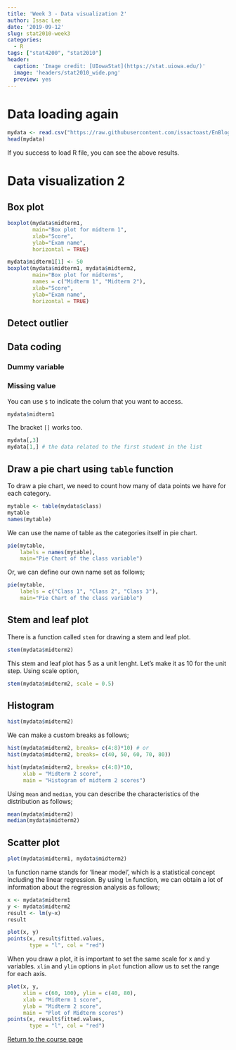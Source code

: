 ```yaml
---
title: 'Week 3 - Data visualization 2'
author: Issac Lee
date: '2019-09-12'
slug: stat2010-week3
categories:
  - R
tags: ["stat4200", "stat2010"]
header:
  caption: 'Image credit: [UIowaStat](https://stat.uiowa.edu/)'
  image: 'headers/stat2010_wide.png'
  preview: yes
---
```


# Data loading again

```r
mydata <- read.csv("https://raw.githubusercontent.com/issactoast/EnBlog/master/static/files/stat2010/examscore.csv", header = TRUE)
head(mydata)
```

If you success to load R file, you can see the above results.

# Data visualization 2

## Box plot

```r
boxplot(mydata$midterm1,
        main="Box plot for midterm 1",
        xlab="Score",
        ylab="Exam name",
        horizontal = TRUE)
```

```r
mydata$midterm1[1] <- 50
boxplot(mydata$midterm1, mydata$midterm2,
        main="Box plot for midterms",
        names = c("Midterm 1", "Midterm 2"),
        xlab="Score",
        ylab="Exam name",
        horizontal = TRUE)
```


## Detect outlier

## Data coding

### Dummy variable
 
### Missing value



You can use `$` to indicate the colum that you want to access.

```r
mydata$midterm1
```

The bracket `[]` works too.

```r
mydata[,3]
mydata[1,] # the data related to the first student in the list
```

## Draw a pie chart using `table` function

To draw a pie chart, we need to count how many of data points we have for each category.

```r
mytable <- table(mydata$class)
mytable
names(mytable)
```

We can use the name of table as the categories itself in pie chart. 

```r
pie(mytable, 
    labels = names(mytable),
    main="Pie Chart of the class variable")
```

Or, we can define our own name set as follows;

```r
pie(mytable, 
    labels = c("Class 1", "Class 2", "Class 3"),
    main="Pie Chart of the class variable")
```


## Stem and leaf plot

There is a function called `stem` for drawing a stem and leaf plot.

```r
stem(mydata$midterm2)
```

This stem and leaf plot has 5 as a unit lenght. Let's make it as 10 for the unit step. Using scale option, 

```r
stem(mydata$midterm2, scale = 0.5)
```

## Histogram

```r
hist(mydata$midterm2)
```

We can make a custom breaks as follows;

```r
hist(mydata$midterm2, breaks= c(4:8)*10) # or
hist(mydata$midterm2, breaks= c(40, 50, 60, 70, 80))
```

```r
hist(mydata$midterm2, breaks= c(4:8)*10,
     xlab = "Midterm 2 score",
     main = "Histogram of midterm 2 scores")
```

Using `mean` and `median`, you can describe the characteristics of the distribution as follows;

```r
mean(mydata$midterm2)
median(mydata$midterm2)
```


## Scatter plot

```r
plot(mydata$midterm1, mydata$midterm2)
```

`lm` function name stands for 'linear model', which is a statistical concept including the linear regression. By using `lm` function, we can obtain a lot of information about the regression analysis as follows;

```r
x <- mydata$midterm1
y <- mydata$midterm2
result <- lm(y~x)
result
```


```r
plot(x, y)
points(x, result$fitted.values,
       type = "l", col = "red")
```

When you draw a plot, it is important to set the same scale for x and y variables. `xlim` and `ylim` options in `plot` function allow us to set the range for each axis. 
 
```r
plot(x, y,
     xlim = c(60, 100), ylim = c(40, 80),
     xlab = "Midterm 1 score", 
     ylab = "Midterm 2 score",
     main = "Plot of Midterm scores")
points(x, result$fitted.values,
       type = "l", col = "red")
```

<a href="https://theissaclee.com/post/stat2010/" target="_self">Return to the course page</a>

